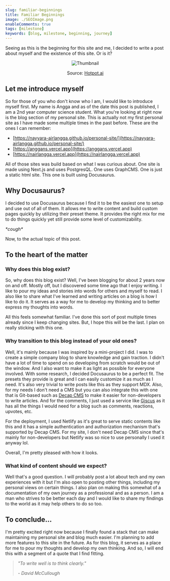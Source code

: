 ```yaml
---
slug: familiar-beginnings
title: Familiar Beginnings
image: ./SEOImage.png
enableComments: true
tags: [milestone]
keywords: [blog, milestone, beginning, journey]
---
```


Seeing as this is the beginning for this site and me, I decided to write a post about myself and the existence of this site. Or is it?

<!--truncate-->

<center>

![Thumbnail](./SEOImage.png)

Source: [Hotpot.ai](https://hotpot.ai/s/art-generator/8-hS4aUsJxiLKptqa)

</center>

## Let me introduce myself

So for those of you who don't know who I am, I would like to introduce myself first. My name is Angga and as of the date this post is published, I am a 2nd year computer science student. What you're looking at right now is the blog section of my personal site. This is actually not my first personal site as I have made some multiple times in the past before. These are the ones I can remember:

- [https://nayyara-airlangga.github.io/personal-site/](https://nayyara-airlangga.github.io/personal-site/)
- [https://anggans.vercel.app](https://anggans.vercel.app)
- [https://nairlangga.vercel.app](https://nairlangga.vercel.app)

All of those sites was build based on what I was curious about. One site is made using Next.js and uses PostgresQL. One uses GraphCMS. One is just a static html site. This one is built using Docusaurus.

## Why Docusaurus?

I decided to use Docusaurus because I find it to be the easiest one to setup and use out of all of them. It allows me to write content and build custom pages quickly by utilizing their preset theme. It provides the right mix for me to do things quickly yet still provide some level of customizability.

_\*cough\*_

Now, to the actual topic of this post.

## To the heart of the matter

### Why does this blog exist?

So, why does this blog exist? Well, I've been blogging for about 2 years now on and off. Mostly off, but I discovered some time ago that I enjoy writing. I like to pour my ideas and stories into words for others and myself to read. I also like to share what I've learned and writing articles on a blog is how I like to do it. It serves as a way for me to develop my thinking and to better express my thoughts into words.

All this feels somewhat familiar. I've done this sort of post multiple times already since I keep changing sites. But, I hope this will be the last. I plan on really sticking with this one.

### Why transition to this blog instead of your old ones?

Well, it's mainly because I was inspired by a mini-project I did. I was to create a simple company blog to share knowledge and gain traction. I didn't have a lot of time to spend on so developing from scratch would be out of the window. And I also want to make it as light as possible for everyone involved. With some research, I decided Docusaurus to be a perfect fit. The presets they provide is great and I can easily customize it as much as I need. It's also very trivial to write posts like this as they support MDX. Also, for my needs I don't need a CMS but you can also integrate this with one that is Git-based such as [Decap CMS](https://decapcms.org/) to make it easier for non-developers to write articles. And for the comments, I just used a service like [Giscus](https://giscus.app/) as it has all the things I would need for a blog such as comments, reactions, upvotes, etc.

For the deployment, I used Netlify as it's great to serve static contents like this and it has a simple authentication and authorization mechanism that's supported by Decap CMS. For my site, I don't need Decap CMS since that's mainly for non-developers but Netlify was so nice to use personally I used it anyway lol.

Overall, I'm pretty pleased with how it looks.

### What kind of content should we expect?

Well that's a good question. I will probably post a lot about tech and my own experiences with it but I'm also open to posting other things, including my personal views on certain things. I also plan on making this somewhat of a documentation of my own journey as a professional and as a person. I am a man who strives to be better each day and I would like to share my findings to the world as it may help others to do so too.

## To conclude...

I'm pretty excited right now because I finally found a stack that can make maintaining my personal site and blog much easier. I'm planning to add more features to this site in the future. As for this blog, it serves as a place for me to pour my thoughts and develop my own thinking. And so, I will end this with a segment of a quote that I find fitting.

> _"To write well is to think clearly."_
>
> _- David McCullough_
